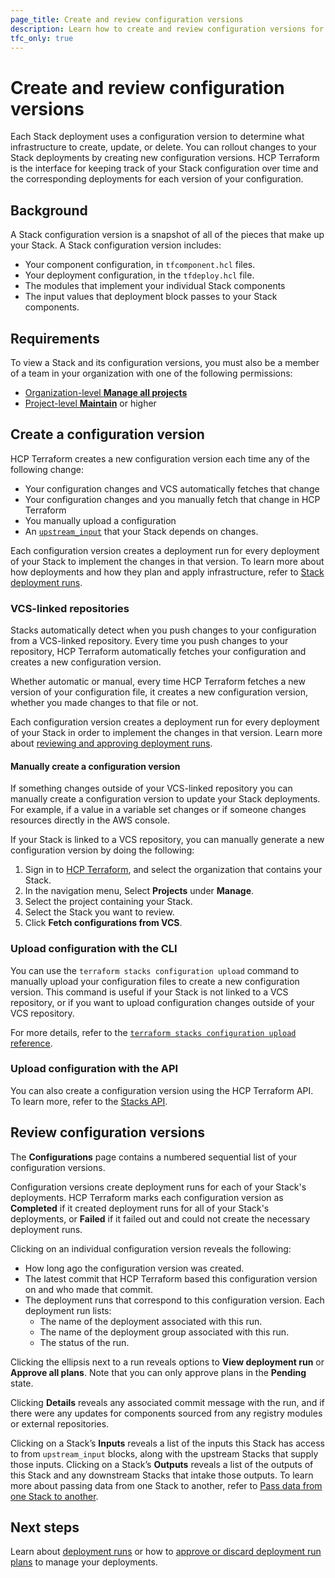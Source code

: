 ```yaml
---
page_title: Create and review configuration versions
description: Learn how to create and review configuration versions for your Stacks in HCP Terraform.
tfc_only: true
---
```


# Create and review configuration versions

Each Stack deployment uses a configuration version to determine what infrastructure to create, update, or delete. You can rollout changes to your Stack deployments by creating new configuration versions. HCP Terraform is the interface for keeping track of your Stack configuration over time and the corresponding deployments for each version of your configuration.

## Background

A Stack configuration version is a snapshot of all of the pieces that make up your Stack. A Stack configuration version includes:

- Your component configuration, in `tfcomponent.hcl` files.
- Your deployment configuration, in the `tfdeploy.hcl` file.
- The modules that implement your individual Stack components
- The input values that deployment block passes to your Stack components.

## Requirements

To view a Stack and its configuration versions, you must also be a member of a team in your organization with one of the following permissions:
* [Organization-level **Manage all projects**](/terraform/cloud-docs/users-teams-organizations/permissions#manage-all-projects)
* [Project-level **Maintain**](/terraform/cloud-docs/users-teams-organizations/permissions#read) or higher

## Create a configuration version

HCP Terraform creates a new configuration version each time any of the following change:

- Your configuration changes and VCS automatically fetches that change
- Your configuration changes and you manually fetch that change in HCP Terraform
- You manually upload a configuration
- An [`upstream_input`](/terraform/language/stacks/deploy/pass-data#consume-the-output-from-an-upstream-stack) that your Stack depends on changes.

Each configuration version creates a deployment run for every deployment of your Stack to implement the changes in that version. To learn more about how deployments and how they plan and apply infrastructure, refer to [Stack deployment runs](/terraform/cloud-docs/stacks/runs).

### VCS-linked repositories

Stacks automatically detect when you push changes to your configuration from a VCS-linked repository. Every time you push changes to your repository, HCP Terraform automatically fetches your configuration and creates a new configuration version.

Whether automatic or manual, every time HCP Terraform fetches a new version of your configuration file, it creates a new configuration version, whether you made changes to that file or not.

Each configuration version creates a deployment run for every deployment of your Stack in order to implement the changes in that version. Learn more about [reviewing and approving deployment runs](/terraform/cloud-docs/stacks/deploy/runs).

#### Manually create a configuration version

If something changes outside of your VCS-linked repository you can manually create a configuration version to update your Stack deployments. For example, if a value in a variable set changes or if someone changes resources directly in the AWS console.

If your Stack is linked to a VCS repository, you can manually generate a new configuration version by doing the following:

1. Sign in to [HCP Terraform](https://app.terraform.io), and select the organization that contains your Stack.
1. In the navigation menu, Select **Projects** under **Manage**.
1. Select the project containing your Stack.
1. Select the Stack you want to review.
1. Click **Fetch configurations from VCS**.

### Upload configuration with the CLI

You can use the `terraform stacks configuration upload` command to manually upload your configuration files to create a new configuration version. This command is useful if your Stack is not linked to a VCS repository, or if you want to upload configuration changes outside of your VCS repository.

For more details, refer to the [`terraform stacks configuration upload` reference](/terraform/cli/commands/stacks/configuration/upload).

### Upload configuration with the API

You can also create a configuration version using the HCP Terraform API. To learn more, refer to the [Stacks API](/terraform/cloud-docs/api-docs/stacks/configurations#create-a-stack-configuration).

## Review configuration versions

The **Configurations** page contains a numbered sequential list of your configuration versions.

Configuration versions create deployment runs for each of your Stack's deployments. HCP Terraform marks each configuration version as **Completed** if it created deployment runs for all of your Stack's deployments, or **Failed** if it failed out and could not create the necessary deployment runs.

Clicking on an individual configuration version reveals the following:

- How long ago the configuration version was created.
- The latest commit that HCP Terraform based this configuration version on and who made that commit.
- The deployment runs that correspond to this configuration version. Each deployment run lists:
    - The name of the deployment associated with this run.
    - The name of the deployment group associated with this run.
    - The status of the run.

Clicking the ellipsis next to a run reveals options to **View deployment run** or **Approve all plans**. Note that you can only approve plans in the **Pending** state.

Clicking **Details** reveals any associated commit message with the run, and if there were any updates for components sourced from any registry modules or external repositories.

Clicking on a Stack’s **Inputs** reveals a list of the inputs this Stack has access to from `upstream_input` blocks, along with the upstream Stacks that supply those inputs. Clicking on a Stack’s **Outputs** reveals a list of the outputs of this Stack and any downstream Stacks that intake those outputs. To learn more about passing data from one Stack to another, refer to [Pass data from one Stack to another](/terraform/language/stacks/deploy/pass-data).

## Next steps

Learn about [deployment runs](/terraform/cloud-docs/stacks/deploy/runs) or how to [approve or discard deployment run plans](/terraform/cloud-docs/stacks/deploy/runs) to manage your deployments.
